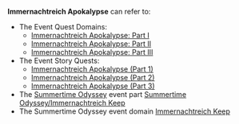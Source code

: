 {{Disambiguation}}
'''Immernachtreich Apokalypse''' can refer to:
* The Event Quest Domains:
** [[Immernachtreich Apokalypse: Part I]]
** [[Immernachtreich Apokalypse: Part II]]
** [[Immernachtreich Apokalypse: Part III]]
* The Event Story Quests:
** [[Immernachtreich Apokalypse (Part 1)]]
** [[Immernachtreich Apokalypse (Part 2)]]
** [[Immernachtreich Apokalypse (Part 3)]]
* The [[Summertime Odyssey]] event part [[Summertime Odyssey/Immernachtreich Keep]]
* The Summertime Odyssey event domain [[Immernachtreich Keep]]